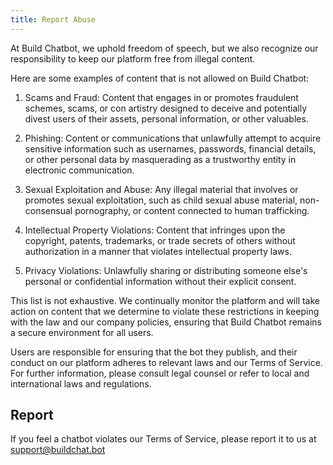 ```yaml
---
title: Report Abuse
---
```


At Build Chatbot, we uphold freedom of speech, but we also recognize our responsibility to keep our platform free from illegal content.

Here are some examples of content that is not allowed on Build Chatbot:

1. Scams and Fraud: Content that engages in or promotes fraudulent schemes, scams, or con artistry designed to deceive and potentially divest users of their assets, personal information, or other valuables.

2. Phishing: Content or communications that unlawfully attempt to acquire sensitive information such as usernames, passwords, financial details, or other personal data by masquerading as a trustworthy entity in electronic communication.

3. Sexual Exploitation and Abuse: Any illegal material that involves or promotes sexual exploitation, such as child sexual abuse material, non-consensual pornography, or content connected to human trafficking.

4. Intellectual Property Violations: Content that infringes upon the copyright, patents, trademarks, or trade secrets of others without authorization in a manner that violates intellectual property laws.

5. Privacy Violations: Unlawfully sharing or distributing someone else's personal or confidential information without their explicit consent.

This list is not exhaustive. We continually monitor the platform and will take action on content that we determine to violate these restrictions in keeping with the law and our company policies, ensuring that Build Chatbot remains a secure environment for all users.

Users are responsible for ensuring that the bot they publish, and their conduct on our platform adheres to relevant laws and our Terms of Service. For further information, please consult legal counsel or refer to local and international laws and regulations.

## Report

If you feel a chatbot violates our Terms of Service, please report it to us at support@buildchat.bot
